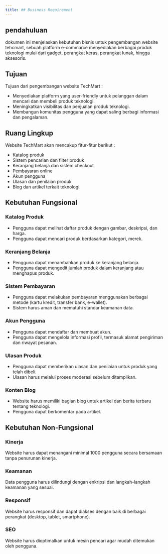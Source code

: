 ```yaml
---
title: ## Business Requirement
---
```


## pendahuluan
dokumen ini menjelaskan kebutuhan bisnis untuk pengembangan website tehcmart, sebuah platform e-commarce
menyediakan berbagai produk teknologi mulai dari gadget, perangkat keras, perangkat lunak, hingga aksesoris.

## Tujuan
Tujuan dari pengembangan website TechMart :

- Menyediakan platform yang user-friendly untuk pelanggan dalam mencari dan membeli produk teknologi.
- Meningkatkan visibilitas dan penjualan produk teknologi.
- Membangun komunitas pengguna yang dapat saling berbagi informasi dan pengalaman.

## Ruang Lingkup
Website TechMart akan mencakup fitur-fitur berikut :

- Katalog produk
- Sistem pencarian dan filter produk
- Keranjang belanja dan sistem checkout
- Pembayaran online
- Akun pengguna 
- Ulasan dan penilaian produk
- Blog dan artikel terkait teknologi

## Kebutuhan Fungsional

### Katalog Produk
- Pengguna dapat melihat daftar produk dengan gambar, deskripsi, dan harga.
- Pengguna dapat mencari produk berdasarkan kategori, merek.

### Keranjang Belanja
- Pengguna dapat menambahkan produk ke keranjang belanja.
- Pengguna dapat mengedit jumlah produk dalam keranjang atau menghapus produk.

### Sistem Pembayaran
- Pengguna dapat melakukan pembayaran menggunakan berbagai metode (kartu kredit, transfer bank, e-wallet).
- Sistem harus aman dan mematuhi standar keamanan data.

### Akun Pengguna
- Pengguna dapat mendaftar dan membuat akun.
- Pengguna dapat mengelola informasi profil, termasuk alamat pengiriman dan riwayat pesanan.

### Ulasan Produk
- Pengguna dapat memberikan ulasan dan penilaian untuk produk yang telah dibeli.
- Ulasan harus melalui proses moderasi sebelum ditampilkan.

### Konten Blog
- Website harus memiliki bagian blog untuk artikel dan berita terbaru tentang teknologi.
- Pengguna dapat berkomentar pada artikel.

## Kebutuhan Non-Fungsional

### Kinerja
Website harus dapat menangani minimal 1000 pengguna secara bersamaan tanpa penurunan kinerja.
### Keamanan
Data pengguna harus dilindungi dengan enkripsi dan langkah-langkah keamanan yang sesuai.
### Responsif
Website harus responsif dan dapat diakses dengan baik di berbagai perangkat (desktop, tablet, smartphone).
### SEO
Website harus dioptimalkan untuk mesin pencari agar mudah ditemukan oleh pengguna.